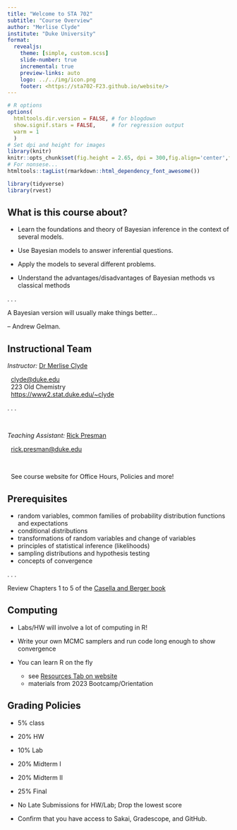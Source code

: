 ```yaml
---
title: "Welcome to STA 702"
subtitle: "Course Overview"
author: "Merlise Clyde"
institute: "Duke University"
format: 
  revealjs:
    theme: [simple, custom.scss]
    slide-number: true
    incremental: true
    preview-links: auto
    logo: ../../img/icon.png
    footer: <https://sta702-F23.github.io/website/>
---
```


```r
# R options
options(
  htmltools.dir.version = FALSE, # for blogdown
  show.signif.stars = FALSE,     # for regression output
  warm = 1
  )
# Set dpi and height for images
library(knitr)
knitr::opts_chunk$set(fig.height = 2.65, dpi = 300,fig.align='center',fig.show='hold',size='footnotesize', small.mar=TRUE) 
# For nonsese...
htmltools::tagList(rmarkdown::html_dependency_font_awesome())
```

```r
library(tidyverse)
library(rvest)
```


## What is this course about?

- Learn the foundations and theory of Bayesian inference in the context of several models.

- Use Bayesian models to answer inferential questions.

- Apply the models to several different problems.

-  Understand the advantages/disadvantages of Bayesian methods vs classical methods


. . .

 <i class="fa fa-quote-left fa-2x fa-pull-left fa-border" aria-hidden="true"></i>

<i class="fa fa-quote-right fa-2x fa-pull-right fa-border" aria-hidden="true"></i>
A Bayesian version will usually make things better...

-- Andrew Gelman.

## Instructional Team  

*Instructor:* [Dr Merlise Clyde](https://www2.stat.duke.edu/~clyde)

<i class="fa fa-envelope"></i> &nbsp; [clyde@duke.edu](mailto:clyde@duke.edu) <br>
<i class="fa fa-home"></i> &nbsp; 223 Old Chemistry <br>
<i class="fa fa-home"></i> &nbsp; [https://www2.stat.duke.edu/~clyde](https://www2.stat.duke.edu/~clyde) <br>


. . .

&nbsp;  

*Teaching Assistant:* [Rick Presman](https://scholars.duke.edu/person/rick.presman)

<i class="fa fa-envelope"></i> &nbsp; [rick.presman@duke.edu](mailto:rick.presman@duke.edu) 

&nbsp;   

<i class="fa fa-calendar"></i> &nbsp; See course website for Office Hours, Policies and more!


## Prerequisites  
 
 - random variables, common families of probability distribution functions and expectations
 - conditional distributions
 - transformations of random variables and change of variables 
 - principles of statistical inference (likelihoods) 
 - sampling distributions and hypothesis testing
 - concepts of convergence

. . .

Review Chapters 1 to 5 of the [Casella and Berger book](https://mybiostats.files.wordpress.com/2015/03/casella-berger.pdf)

## Computing

- Labs/HW will involve a lot of computing in R!

- Write your own MCMC samplers and run code long enough to show convergence

- You can learn R on the fly
  + see [Resources Tab on website](../resources.html)
  + materials from 2023 Bootcamp/Orientation
 
## Grading Policies
 
 
  + 5% class
  + 20% HW
  + 10% Lab
  + 20% Midterm I
  + 20% Midterm II
  + 25% Final

- No Late Submissions for HW/Lab; Drop the lowest score

- Confirm that you have access to Sakai, Gradescope, and GitHub.


 

